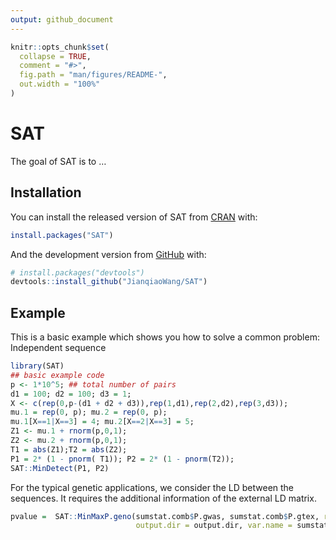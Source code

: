 ```yaml
---
output: github_document
---
```


<!-- README.md is generated from README.Rmd. Please edit that file -->

```r
knitr::opts_chunk$set(
  collapse = TRUE,
  comment = "#>",
  fig.path = "man/figures/README-",
  out.width = "100%"
)
```

# SAT

<!-- badges: start -->
<!-- badges: end -->

The goal of SAT is to ...

## Installation

You can install the released version of SAT from [CRAN](https://CRAN.R-project.org) with:

``` r
install.packages("SAT")
```

And the development version from [GitHub](https://github.com/) with:

```r
# install.packages("devtools")
devtools::install_github("JianqiaoWang/SAT")
```
## Example

This is a basic example which shows you how to solve a common problem: Independent sequence

```r
library(SAT)
## basic example code
p <- 1*10^5; ## total number of pairs
d1 = 100; d2 = 100; d3 = 1;
X <- c(rep(0,p-(d1 + d2 + d3)),rep(1,d1),rep(2,d2),rep(3,d3));
mu.1 = rep(0, p); mu.2 = rep(0, p);
mu.1[X==1|X==3] = 4; mu.2[X==2|X==3] = 5;
Z1 <- mu.1 + rnorm(p,0,1);
Z2 <- mu.2 + rnorm(p,0,1);
T1 = abs(Z1);T2 = abs(Z2);
P1 = 2* (1 - pnorm( T1)); P2 = 2* (1 - pnorm(T2));
SAT::MinDetect(P1, P2)
```


For the typical genetic applications, we consider the LD between the sequences. It requires the additional information of the external LD matrix.  

```r
pvalue =  SAT::MinMaxP.geno(sumstat.comb$P.gwas, sumstat.comb$P.gtex, ref.geno = geno, ref.bed = "../geno/GTEx_WGS_838Indiv_Freeze_phased_MAF_0.01_chr1_22_EU",
                            output.dir = output.dir, var.name = sumstat.comb$variant_id, block.thresh = 0.99)

```
